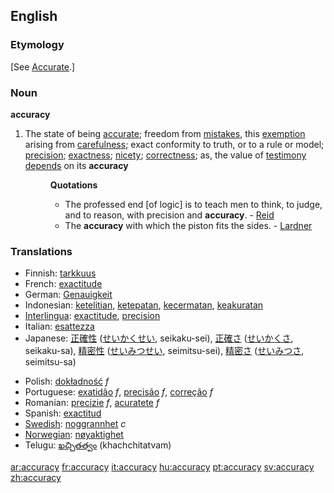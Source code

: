 ==English==

===Etymology===
[See [[Accurate]].]

===Noun===
'''accuracy'''

# The state of being [[accurate]]; freedom from [[mistakes]], this [[exemption]] arising from [[carefulness]]; exact conformity to truth, or to a rule or model; [[precision]]; [[exactness]]; [[nicety]]; [[correctness]]; as, the value of [[testimony]] [[depends]] on its '''accuracy'''
#:'''Quotations'''
#:*The professed end [of logic] is to teach men to think, to judge, and to reason, with precision and '''accuracy'''. - [[Reid]]
#:*The '''accuracy''' with which the piston fits the sides. - [[Lardner]]

===Translations===
{{top}}
*Finnish: [[tarkkuus]]
*French: [[exactitude]]
*German: [[Genauigkeit]]
*Indonesian: [[teliti|ketelitian]], [[tepat|ketepatan]], [[cermat|kecermatan]], [[akurat|keakuratan]]
*[[Interlingua]]: [[exactitude]], [[precision]]
*Italian: [[esattezza]]
*Japanese: [[正確性]] ([[せいかくせい]], seikaku-sei), [[正確さ]] ([[せいかくさ]], seikaku-sa), [[精密性]] ([[せいみつせい]], seimitsu-sei), [[精密さ]] ([[せいみつさ]], seimitsu-sa)
{{mid}}
*Polish: [[dokładność]] ''f''
*Portuguese: [[exatidão]] ''f'', [[precisão]] ''f'', [[correção]] ''f''
*Romanian: [[precizie]] ''f'', [[acuratete]] ''f''
*Spanish: [[exactitud]]
*[[w:Swedish language|Swedish]]: [[noggrannhet]] ''c''
*[[w:Norwegian language|Norwegian]]: [[nøyaktighet]]
*Telugu: [[ఖచ్చితత్వం]] (khachchitatvam)
{{bottom}}

[[ar:accuracy]]
[[fr:accuracy]]
[[it:accuracy]]
[[hu:accuracy]]
[[pt:accuracy]]
[[sv:accuracy]]
[[zh:accuracy]]